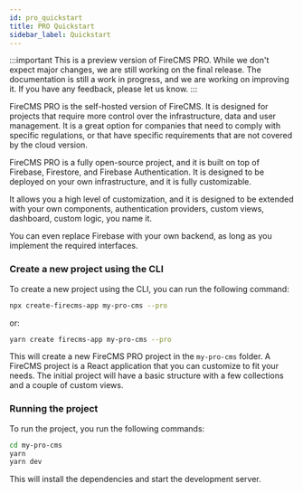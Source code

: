```yaml
---
id: pro_quickstart
title: PRO Quickstart
sidebar_label: Quickstart
---
```


:::important
This is a preview version of FireCMS PRO. While we don't expect major changes, we are still working on the final
release. The documentation is still a work in progress, and we are working on improving it. If you have any feedback,
please let us know.
:::

FireCMS PRO is the self-hosted version of FireCMS. It is designed for projects that require more control over the
infrastructure, data and user management. It is a great option for companies that need to comply with specific regulations, or that have specific requirements that are not covered by the cloud version.

FireCMS PRO is a fully open-source project, and it is built on top of Firebase, Firestore, and Firebase Authentication.
It is designed to be deployed on your own infrastructure, and it is fully customizable.

It allows you a high level of customization, and it is designed to be extended with your own components,
authentication providers, custom views, dashboard, custom logic, you name it.

You can even replace Firebase with your own backend, as long as you implement the required interfaces.

### Create a new project using the CLI

To create a new project using the CLI, you can run the following command:
```bash
npx create-firecms-app my-pro-cms --pro
```
or:

```bash
yarn create firecms-app my-pro-cms --pro
```

This will create a new FireCMS PRO project in the `my-pro-cms` folder.
A FireCMS project is a React application that you can customize to fit your needs.
The initial project will have a basic structure with a few collections and a couple of custom views.

### Running the project

To run the project, you run the following commands:

```bash
cd my-pro-cms
yarn
yarn dev
```

This will install the dependencies and start the development server.
